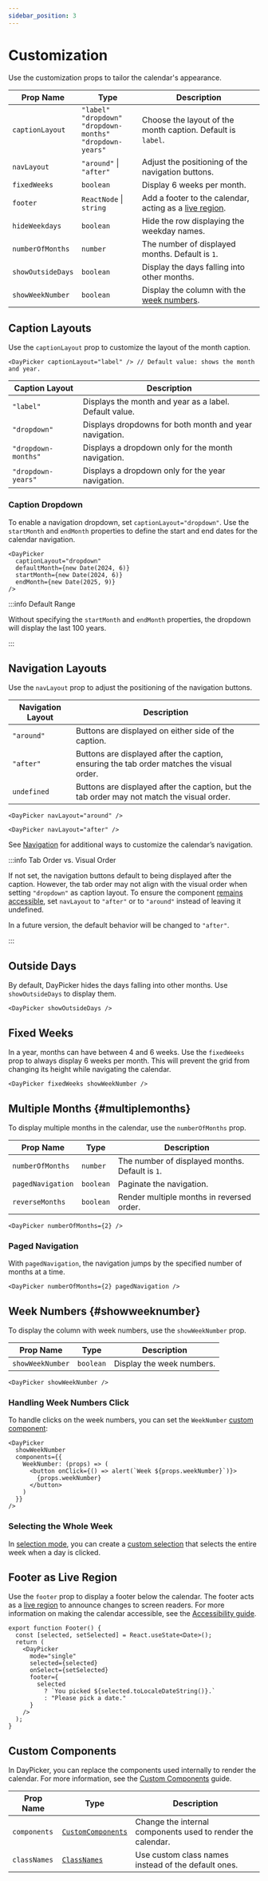 ```yaml
---
sidebar_position: 3
---
```


# Customization

Use the customization props to tailor the calendar's appearance.

| Prop Name         | Type                                                                         | Description                                                                                                                                 |
| ----------------- | ---------------------------------------------------------------------------- | ------------------------------------------------------------------------------------------------------------------------------------------- |
| `captionLayout`   | `"label"`<br/> `"dropdown"`<br/> `"dropdown-months"`<br/> `"dropdown-years"` | Choose the layout of the month caption. Default is `label`.                                                                                 |
| `navLayout`       | `"around"` \| `"after"`                                                      | Adjust the positioning of the navigation buttons.                                                                                           |
| `fixedWeeks`      | `boolean`                                                                    | Display 6 weeks per month.                                                                                                                  |
| `footer`          | `ReactNode` \| `string`                                                      | Add a footer to the calendar, acting as a [live region](https://developer.mozilla.org/en-US/docs/Web/Accessibility/ARIA/ARIA_Live_Regions). |
| `hideWeekdays`    | `boolean`                                                                    | Hide the row displaying the weekday names.                                                                                                  |
| `numberOfMonths`  | `number`                                                                     | The number of displayed months. Default is `1`.                                                                                             |
| `showOutsideDays` | `boolean`                                                                    | Display the days falling into other months.                                                                                                 |
| `showWeekNumber`  | `boolean`                                                                    | Display the column with the [week numbers](#showweeknumber).                                                                                |

## Caption Layouts

Use the `captionLayout` prop to customize the layout of the month caption.

```tsx
<DayPicker captionLayout="label" /> // Default value: shows the month and year.
```

| Caption Layout      | Description                                            |
| ------------------- | ------------------------------------------------------ |
| `"label"`           | Displays the month and year as a label. Default value. |
| `"dropdown"`        | Displays dropdowns for both month and year navigation.        |
| `"dropdown-months"` | Displays a dropdown only for the month navigation.              |
| `"dropdown-years"`  | Displays a dropdown only for the year navigation.               |

### Caption Dropdown

To enable a navigation dropdown, set `captionLayout="dropdown"`. Use the `startMonth` and `endMonth` properties to define the start and end dates for the calendar navigation.

```tsx
<DayPicker
  captionLayout="dropdown"
  defaultMonth={new Date(2024, 6)}
  startMonth={new Date(2024, 6)}
  endMonth={new Date(2025, 9)}
/>
```

<BrowserWindow>
  <Examples.Dropdown />
</BrowserWindow>

:::info Default Range

Without specifying the `startMonth` and `endMonth` properties, the dropdown will display the last 100 years.

:::

## Navigation Layouts

Use the `navLayout` prop to adjust the positioning of the navigation buttons.

| Navigation Layout | Description                                                                                |
| ----------------- | ------------------------------------------------------------------------------------------ |
| `"around"`        | Buttons are displayed on either side of the caption.                                       |
| `"after"`         | Buttons are displayed after the caption, ensuring the tab order matches the visual order.  |
| `undefined`       | Buttons are displayed after the caption, but the tab order may not match the visual order. |

```tsx
<DayPicker navLayout="around" />
```

<BrowserWindow>
  <Examples.NavLayout />
</BrowserWindow>

```tsx
<DayPicker navLayout="after" />
```

<BrowserWindow>
  <Examples.NavLayoutAfter />
</BrowserWindow>

See [Navigation](./navigation.mdx) for additional ways to customize the calendar’s navigation.

:::info Tab Order vs. Visual Order

If not set, the navigation buttons default to being displayed after the caption. However, the tab order may not align with the visual order when setting `"dropdown"` as caption layout. To ensure the component [remains accessible](https://www.w3.org/TR/WCAG22/#focus-order), set `navLayout` to `"after"` or to `"around"` instead of leaving it undefined.

In a future version, the default behavior will be changed to `"after"`.

:::

## Outside Days

By default, DayPicker hides the days falling into other months. Use `showOutsideDays` to display them.

```tsx
<DayPicker showOutsideDays />
```

<BrowserWindow>
  <Examples.OutsideDays />
</BrowserWindow>

## Fixed Weeks

In a year, months can have between 4 and 6 weeks. Use the `fixedWeeks` prop to always display 6 weeks per month. This will prevent the grid from changing its height while navigating the calendar.

```tsx
<DayPicker fixedWeeks showWeekNumber />
```

<BrowserWindow>
  <Examples.FixedWeeks />
</BrowserWindow>

## Multiple Months {#multiplemonths}

To display multiple months in the calendar, use the `numberOfMonths` prop.

| Prop Name         | Type      | Description                                     |
| ----------------- | --------- | ----------------------------------------------- |
| `numberOfMonths`  | `number`  | The number of displayed months. Default is `1`. |
| `pagedNavigation` | `boolean` | Paginate the navigation.                        |
| `reverseMonths`   | `boolean` | Render multiple months in reversed order.       |

```tsx
<DayPicker numberOfMonths={2} />
```

<BrowserWindow>
  <Examples.MultipleMonths />
</BrowserWindow>

### Paged Navigation

With `pagedNavigation`, the navigation jumps by the specified number of months at a time.

```tsx
<DayPicker numberOfMonths={2} pagedNavigation />
```

<BrowserWindow>
  <Examples.MultipleMonthsPaged />
</BrowserWindow>

## Week Numbers {#showweeknumber}

To display the column with week numbers, use the `showWeekNumber` prop.

| Prop Name        | Type      | Description               |
| ---------------- | --------- | ------------------------- |
| `showWeekNumber` | `boolean` | Display the week numbers. |

```tsx
<DayPicker showWeekNumber />
```

<BrowserWindow>
  <Examples.Weeknumber />
</BrowserWindow>

### Handling Week Numbers Click

To handle clicks on the week numbers, you can set the `WeekNumber` [custom component](../guides/custom-components.mdx):

```tsx
<DayPicker
  showWeekNumber
  components={{
    WeekNumber: (props) => (
      <button onClick={() => alert(`Week ${props.weekNumber}`)}>
        {props.weekNumber}
      </button>
    )
  }}
/>
```

### Selecting the Whole Week

In [selection mode](./selection-modes.mdx), you can create a [custom selection](../guides/custom-selections.mdx) that selects the entire week when a day is clicked.

## Footer as Live Region

Use the `footer` prop to display a footer below the calendar. The footer acts as a [live region](https://developer.mozilla.org/en-US/docs/Web/Accessibility/ARIA/ARIA_Live_Regions) to announce changes to screen readers. For more information on making the calendar accessible, see the [Accessibility guide](../guides/accessibility.mdx).

```tsx
export function Footer() {
  const [selected, setSelected] = React.useState<Date>();
  return (
    <DayPicker
      mode="single"
      selected={selected}
      onSelect={setSelected}
      footer={
        selected
          ? `You picked ${selected.toLocaleDateString()}.`
          : "Please pick a date."
      }
    />
  );
}
```

<BrowserWindow>
  <Examples.Footer />
</BrowserWindow>

## Custom Components

In DayPicker, you can replace the components used internally to render the calendar. For more information, see the [Custom Components](../guides/custom-components.mdx) guide.

| Prop Name    | Type                                              | Description                                                 |
| ------------ | ------------------------------------------------- | ----------------------------------------------------------- |
| `components` | [`CustomComponents`](../api/index.md#components)  | Change the internal components used to render the calendar. |
| `classNames` | [`ClassNames`](../api/type-aliases/ClassNames.md) | Use custom class names instead of the default ones.         |
